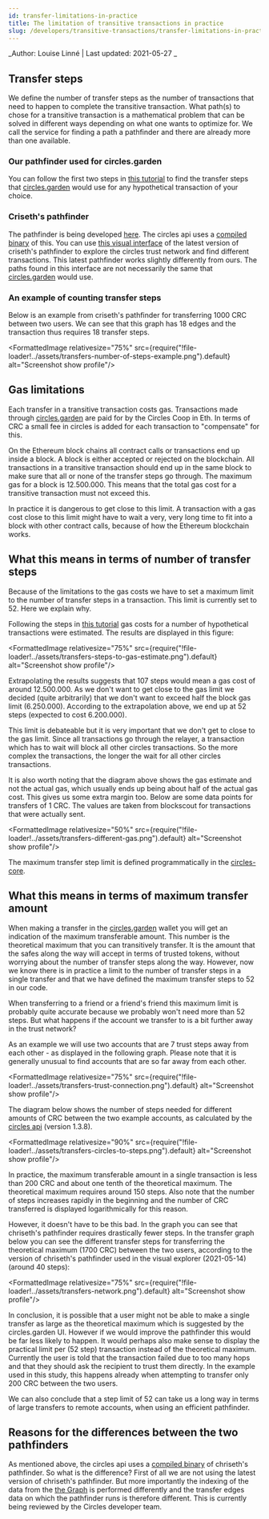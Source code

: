 ```yaml
---
id: transfer-limitations-in-practice
title: The limitation of transitive transactions in practice
slug: /developers/transitive-transactions/transfer-limitations-in-practice
---
```


_Author: Louise Linné | Last updated: 2021-05-27 _

## Transfer steps
We define the number of transfer steps as the number of transactions that need to happen to complete the transitive transaction. 
What path(s) to chose for a transitive transaction is a mathematical problem that can be solved in different ways depending on what one wants to optimize for. We call the service for finding a path a pathfinder and there are already more than one available.

### Our pathfinder used for circles.garden
You can follow the first two steps in [this tutorial](../tutorials/estimate-gas-cost) to find the transfer steps that [circles.garden](https://circles.garden) would use for any hypothetical transaction of your choice. 

### Criseth's pathfinder
The pathfinder is being developed [here](https://github.com/chriseth/pathfinder). The circles api uses a [compiled binary](https://github.com/CirclesUBI/circles-api/blob/main/pathfinder) of this.
You can use [this visual interface](https://chriseth.github.io/pathfinder/) of the latest version of criseth's pathfinder to explore the circles trust network and find different transactions. This latest pathfinder works slightly differently from ours. The paths found in this interface are not necessarily the same that [circles.garden](https://circles.garden) would use. 

### An example of counting transfer steps
Below is an example from criseth's pathfinder for transferring 1000 CRC between two users. We can see that this graph has 18 edges and the transaction thus requires 18 transfer steps.

<FormattedImage relativesize="75%" src={require("!file-loader!../assets/transfers-number-of-steps-example.png").default} alt="Screenshot show profile"/>


## Gas limitations
Each transfer in a transitive transaction costs gas. Transactions made through [circles.garden](https://circles.garden) are paid for by the Circles Coop in Eth. In terms of CRC a small fee in circles is added for each transaction to "compensate" for this.

On the Ethereum block chains all contract calls or transactions end up inside a block. A block is either accepted or rejected on the blockchain.
All transactions in a transitive transaction should end up in the same block to make sure that all or none of the transfer steps go through. The maximum gas for a block is 12.500.000. This means that the total gas cost for a transitive transaction must not exceed this.

In practice it is dangerous to get close to this limit. A transaction with a gas cost close to this limit might have to wait a very, very long time to fit into a block with other contract calls, because of how the Ethereum blockchain works. 


## What this means in terms of number of transfer steps
Because of the limitations to the gas costs we have to set a maximum limit to the number of transfer steps in a transaction. This limit is currently set to 52. Here we explain why.

Following the steps in [this tutorial](../tutorials/estimate-gas-cost) gas costs for a number of hypothetical transactions were estimated. The results are displayed in this figure:

<FormattedImage relativesize="75%" src={require("!file-loader!../assets/transfers-steps-to-gas-estimate.png").default} alt="Screenshot show profile"/>

Extrapolating the results suggests that 107 steps would mean a gas cost of around 12.500.000. As we don't want to get close to the gas limit we decided (quite arbitrarily) that we don't want to exceed half the block gas limit (6.250.000). According to the extrapolation above, we end up at 52 steps (expected to cost 6.200.000). 

This limit is debateable but it is very important that we don't get to close to the gas limit. Since all transactions go through the relayer, a transaction which has to wait will block all other circles transactions. So the more complex the transactions, the longer the wait for all other circles transactions.

It is also worth noting that the diagram above shows the gas estimate and not the actual gas, which usually ends up being about half of the actual gas cost. This gives us some extra margin too. Below are some data points for transfers of 1 CRC. The values are taken from blockscout for transactions that were actually sent.

<FormattedImage relativesize="50%" src={require("!file-loader!../assets/transfers-different-gas.png").default} alt="Screenshot show profile"/>

The maximum transfer step limit is defined programmatically in the [circles-core](https://github.com/CirclesUBI/circles-core/blob/7ba6de02de2a197c5a8f470a3f53b623fa149e10/src/token.js#L8).

## What this means in terms of maximum transfer amount

When making a transfer in the [circles.garden](https://circles.garden) wallet you will get an indication of the maximum transferable amount. This number is the theoretical maximum that you can transitively transfer. It is the amount that the safes along the way will accept in terms of trusted tokens, without worrying about the number of transfer steps along the way. However, now we know there is in practice a limit to the number of transfer steps in a single transfer and that we have defined the maximum transfer steps to 52 in our code. 

When transferring to a friend or a friend's friend this maximum limit is probably quite accurate because we probably won't need more than 52 steps. But what happens if the account we transfer to is a bit further away in the trust network? 

As an example we will use two accounts that are 7 trust steps away from each other - as displayed in the following graph. Please note that it is generally unusual to find accounts that are so far away from each other.

<FormattedImage relativesize="75%" src={require("!file-loader!../assets/transfers-trust-connection.png").default} alt="Screenshot show profile"/>

The diagram below shows the number of steps needed for different amounts of CRC between the two example accounts, as calculated by the [circles api](https://github.com/CirclesUBI/circles-api) (version 1.3.8).

<FormattedImage relativesize="90%" src={require("!file-loader!../assets/transfers-circles-to-steps.png").default} alt="Screenshot show profile"/>

In practice, the maximum transferable amount in a single transaction is less than 200 CRC and about one tenth of the theoretical maximum. The theoretical maximum requires around 150 steps. Also note that the number of steps increases rapidly in the beginning and the number of CRC transferred is displayed logarithmically for this reason.

However, it doesn't have to be this bad. In the graph you can see that chriseth's pathfinder requires drastically fewer steps. In the transfer graph below you can see the different transfer steps for transferring the theoretical maximum (1700 CRC) between the two users, according to the version of chriseth's pathfinder used in the visual explorer (2021-05-14) (around 40 steps):

<FormattedImage relativesize="75%" src={require("!file-loader!../assets/transfers-network.png").default} alt="Screenshot show profile"/>

In conclusion, it is possible that a user might not be able to make a single transfer as large as the theoretical maximum which is suggested by the circles.garden UI. However if we would improve the pathfinder this would be far less likely to happen. It would perhaps also make sense to display the practical limit per (52 step) transaction instead of the theoretical maximum. Currently the user is told that the transaction failed due to too many hops and that they should ask the recipient to trust them directly. In the example used in this study, this happens already when attempting to transfer only 200 CRC between the two users.

We can also conclude that a step limit of 52 can take us a long way in terms of large transfers to remote accounts, when using an efficient pathfinder.

## Reasons for the differences between the two pathfinders
As mentioned above, the circles api uses a [compiled binary](https://github.com/CirclesUBI/circles-api/blob/main/pathfinder) of chriseth's pathfinder. So what is the difference? First of all we are not using the latest version of chriseth's pathfinder. But more importantly the indexing of the data from the [the Graph](https://thegraph.com/explorer/subgraph/circlesubi/circles?version=current) is performed differently and the transfer edges data on which the pathfinder runs is therefore different. This is currently being reviewed by the Circles developer team.
